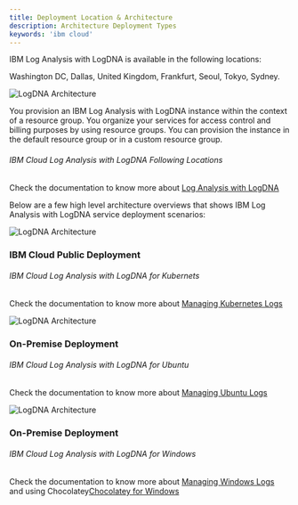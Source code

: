 ```yaml
---
title: Deployment Location & Architecture
description: Architecture Deployment Types
keywords: 'ibm cloud'
---
```


<PageDescription>

IBM Log Analysis with LogDNA is available in the following locations:

</PageDescription>
Washington DC, Dallas, United Kingdom, Frankfurt, Seoul, Tokyo, Sydney. 

![LogDNA Architecture](./images/Map3.png "IBM Cloud Endpoint Deployments") 


You provision an IBM Log Analysis with LogDNA instance within the context of a resource group. You organize your services for access control and billing purposes by using resource groups. You can provision the instance in the default resource group or in a custom resource group.
<InlineNotification>

###### IBM Cloud Log Analysis with LogDNA Following Locations

Check the documentation to know more about [Log Analysis with LogDNA](https://cloud.ibm.com/docs/Log-Analysis-with-LogDNA?topic=LogDNA-regions)

</InlineNotification>

Below are a few high level architecture overviews that shows IBM Log Analysis with LogDNA service deployment scenarios:

![LogDNA Architecture](./images/IBMPublic.png "IBM Cloud Endpoint Deployments")       
### IBM Cloud Public Deployment
<InlineNotification>

###### IBM Cloud Log Analysis with LogDNA for Kubernets

Check the documentation to know more about [Managing Kubernetes Logs](https://cloud.ibm.com/docs/Log-Analysis-with-LogDNA?topic=LogDNA-kube#kube)

</InlineNotification>

![LogDNA Architecture](./images/IBMOnPrem.png "IBM Cloud Endpoint Deployments")      

### On-Premise Deployment



<InlineNotification>

###### IBM Cloud Log Analysis with LogDNA for Ubuntu

Check the documentation to know more about [Managing Ubuntu Logs](https://cloud.ibm.com/docs/Log-Analysis-with-LogDNA?topic=LogDNA-ubuntu#ubuntu)

</InlineNotification>

![LogDNA Architecture](./images/windowsdeployment2.png "IBM Cloud Endpoint Deployments")      

### On-Premise Deployment



<InlineNotification>

###### IBM Cloud Log Analysis with LogDNA for Windows

Check the documentation to know more about [Managing Windows Logs](https://docs.logdna.com/docs/windows-logging) and using Chocolatey[Chocolatey for Windows](https://github.com/chocolatey/choco/wiki#requirements) 
</InlineNotification>

